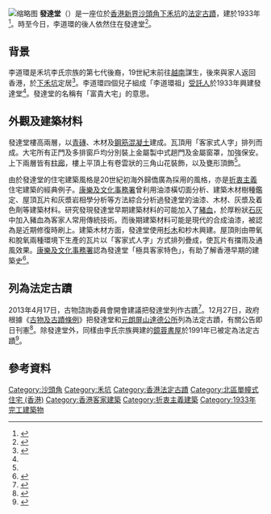 [[File:104._Fat_Tat_Tong.jpg|缩略图]]
'''發達堂'''（{{lang-en|Fat Tat Tong}}）是一座位於[[香港新界|香港新界]][[沙頭角|沙頭角]][[下禾坑|下禾坑]]的[[法定古蹟|法定古蹟]]，建於1933年<ref name=OhAMO>{{cite web |title=發達堂 - 法定古蹟 - 古物古蹟辦事處 |url=https://www.amo.gov.hk/b5/monuments_104.php |website=www.amo.gov.hk |accessdate=2020-09-02 |archive-date=2019-12-05 |archive-url=https://web.archive.org/web/20191205181345/http://www.amo.gov.hk/b5/monuments_104.php |dead-url=no }}</ref>。時至今日，李道環的後人依然住在發達堂<ref>{{Cite web|url=https://news.mingpao.com/ins/%E6%B8%AF%E8%81%9E/article/20131227/s00001/1388126517674/%E7%99%BC%E9%81%94%E5%A0%82%E9%81%94%E5%BE%B7%E5%85%AC%E6%89%80%E5%88%97%E6%B3%95%E5%AE%9A%E5%8F%A4%E8%B9%9F|title=發達堂達德公所列法定古蹟 (14:34)|date=2013-12-27|work=明報|accessdate=2020-09-02|archive-date=2020-09-02|archive-url=https://web.archive.org/web/20200902124337/https://news.mingpao.com/ins/%E6%B8%AF%E8%81%9E/article/20131227/s00001/1388126517674/%E7%99%BC%E9%81%94%E5%A0%82%E9%81%94%E5%BE%B7%E5%85%AC%E6%89%80%E5%88%97%E6%B3%95%E5%AE%9A%E5%8F%A4%E8%B9%9F|dead-url=no}}</ref>。

== 背景 ==
李道環是禾坑李氏宗族的第七代後裔，19世紀末前往[[越南|越南]]謀生，後來與家人返回香港，於[[下禾坑|下禾坑]]定居<ref>{{cite news |title=香港估估吓：沙頭角有間發達屋？ |url=https://hk.on.cc/hk/bkn/cnt/lifestyle/20190904/bkn-20190904080051281-0904_00982_001.html |accessdate=2020-09-02 |work=on.cc東網 |language=zh-hk |archive-date=2020-09-02 |archive-url=https://web.archive.org/web/20200902124336/https://hk.on.cc/hk/bkn/cnt/lifestyle/20190904/bkn-20190904080051281-0904_00982_001.html |dead-url=no }}</ref>。李道環四個兒子組成「李道環祖」[[受託人|受託人]]於1933年興建發達堂<ref name=OhAMO/>。發達堂的名稱有「富貴大宅」的意思。

== 外觀及建築材料 ==
發達堂樓高兩層，以[[青磚|青磚]]、木材及[[鋼筋混凝土|鋼筋混凝土]]建成。瓦頂用「客家式人字」排列而成。大宅所有正門及多排窗戶均分別裝上金屬製中式趟門及金屬窗罩，加強保安。上下兩層皆有[[柱廊|柱廊]]，樓上平頂上有卷雲狀的三角山花裝飾，以及甕形頂飾<ref name=OhAMO/>。

由於發達堂的住宅建築風格是20世紀初海外歸僑廣為採用的風格，亦是[[折衷主義|折衷主義]]住宅建築的經典例子。[[康樂及文化事務署|康樂及文化事務署]]曾利用油漆橫切面分析、建築木材樹種鑑定、屋頂瓦片和灰漿岩相學分析等方法綜合分析過發達堂的油漆、木材、灰漿及着色劑等建築材料。研究發現發達堂早期建築材料的可能加入了[[豬血|豬血]]，於厚粉狀[[石灰|石灰]]中加入豬血為客家人常用傳統技術。而後期建築材料可能是現代的合成油漆，被認為是近期修復時刷上。建築木材方面，發達堂使用[[杉木|杉木]]和杪木興建。屋頂則由帶氧和脫氧兩種環境下生產的瓦片以「客家式人字」方式排列疊成，使瓦片有擋雨及通風效果。[[康樂及文化事務署|康樂及文化事務署]]認為發達堂「極具客家特色」，有助了解香港早期的建築史<ref>{{cite web |title=「發達堂」的材料分析 - 文物修復辦事處 |url=https://www.lcsd.gov.hk/CE/Museum/Conservation/zh_TW/web/co/projects_scientific_fat_tat_tong.html |website=www.lcsd.gov.hk |accessdate=2020-09-02 |archive-date=2020-09-02 |archive-url=https://web.archive.org/web/20200902124338/https://www.lcsd.gov.hk/CE/Museum/Conservation/zh_TW/web/co/projects_scientific_fat_tat_tong.html |dead-url=no }}</ref>。

== 列為法定古蹟 ==
2013年4月17日，古物諮詢委員會開會建議把發達堂列作古蹟<ref>{{cite news |title=沙頭角發達堂擬列古蹟 |url=http://the-sun.on.cc/cnt/news/20130413/00407_050.html |accessdate=2020-09-02 |work=太陽報 |language=zh-hk |archive-date=2020-09-02 |archive-url=https://web.archive.org/web/20200902124338/http://the-sun.on.cc/cnt/news/20130413/00407_050.html |dead-url=no }}</ref>。12月27日，政府根據《[[古物及古蹟條例|古物及古蹟條例]]》把發達堂和[[達德公所|元朗屏山達德公所]]列為法定古蹟，有關公告即日刊憲<ref>{{Cite web|url=https://www.info.gov.hk/gia/general/201312/27/P201312270334.htm|title=兩幢歷史建築列為法定古蹟（附圖）|date=2013-12-27|work=香港特別行政區政府新聞公報|accessdate=2020-09-02|archive-date=2020-08-08|archive-url=https://web.archive.org/web/20200808002454/https://www.info.gov.hk/gia/general/201312/27/P201312270334.htm|dead-url=no}}</ref>。除發達堂外，同樣由李氏宗族興建的[[鏡蓉書屋|鏡蓉書屋]]於1991年已被定為法定古蹟<ref>{{cite web |title=沙頭角鏡蓉書屋 - 法定古蹟 - 古物古蹟辦事處 |url=https://www.amo.gov.hk/b5/monuments_44.php |website=www.amo.gov.hk |accessdate=2020-09-02 |archive-date=2019-12-05 |archive-url=https://web.archive.org/web/20191205213539/http://www.amo.gov.hk/b5/monuments_44.php |dead-url=no }}</ref>。

== 參考資料 ==
{{Reflist}}

{{香港法定古蹟}}
[[Category:沙頭角|Category:沙頭角]]
[[Category:禾坑|Category:禾坑]]
[[Category:香港法定古蹟|Category:香港法定古蹟]]
[[Category:北區單幢式住宅_(香港)|Category:北區單幢式住宅 (香港)]]
[[Category:香港客家建築|Category:香港客家建築]]
[[Category:折衷主義建築|Category:折衷主義建築]]
[[Category:1933年完工建築物|Category:1933年完工建築物]]